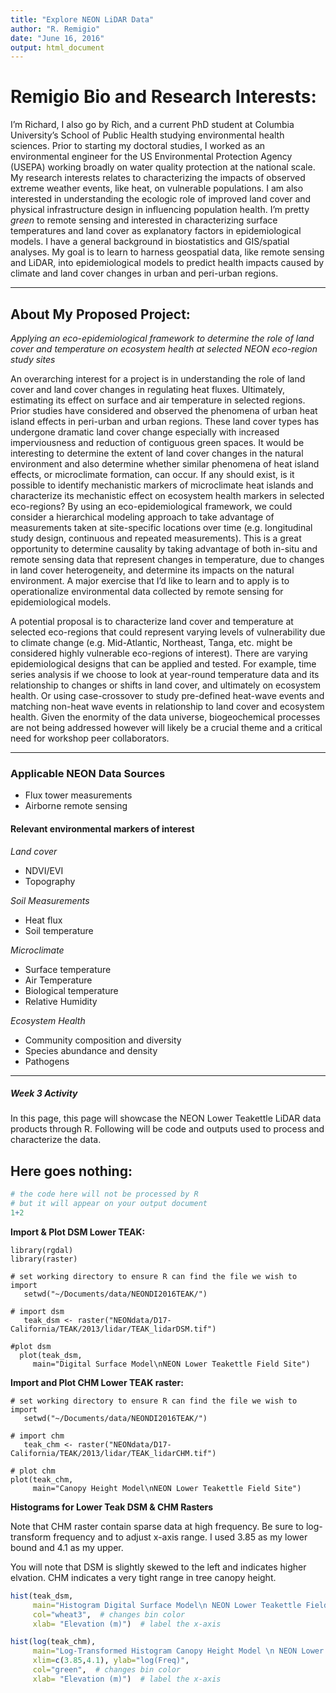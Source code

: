 ```yaml
---
title: "Explore NEON LiDAR Data"
author: "R. Remigio"
date: "June 16, 2016"
output: html_document
---
```



# Remigio Bio and Research Interests:

I'm Richard, I also go by Rich, and a current PhD student at Columbia University’s School of Public Health studying environmental health sciences. Prior to starting my doctoral studies, I worked as an environmental engineer for the US Environmental Protection Agency (USEPA) working broadly on water quality protection at the national scale. My research interests relates to characterizing the impacts of observed extreme weather events, like heat, on vulnerable populations. I am also interested in understanding the ecologic role of improved land cover and physical infrastructure design in influencing population health. I’m pretty *green* to remote sensing and interested in characterizing surface temperatures and land cover as explanatory factors in epidemiological models. I have a general background in biostatistics and GIS/spatial analyses. My goal is to learn to harness geospatial data, like remote sensing and LiDAR, into epidemiological models to predict health impacts caused by climate and land cover changes in urban and peri-urban regions.

---

## About My Proposed Project:

*Applying an eco-epidemiological framework to determine the role of land cover and temperature on ecosystem health at selected NEON eco-region study sites*

An overarching interest for a project is in understanding the role of land cover and land cover changes in regulating heat fluxes. Ultimately, estimating its effect on surface and air temperature in selected regions. Prior studies have considered and observed the phenomena of urban heat island effects in peri-urban and urban regions. These land cover types has undergone dramatic land cover change especially with increased imperviousness and reduction of contiguous green spaces. It would be interesting to determine the extent of land cover changes in the natural environment and also determine whether similar phenomena of heat island effects, or microclimate formation, can occur. If any should exist, is it possible to identify mechanistic markers of microclimate heat islands and characterize its mechanistic effect on ecosystem health markers in selected eco-regions?
By using an eco-epidemiological framework, we could consider a hierarchical modeling approach to take advantage of measurements taken at site-specific locations over time (e.g. longitudinal study design, continuous and repeated measurements). This is a great opportunity to determine causality by taking advantage of both in-situ and remote sensing data that represent changes in temperature, due to changes in land cover heterogeneity, and determine its impacts on the natural environment.  A major exercise that I’d like to learn and to apply is to operationalize environmental data collected by remote sensing for epidemiological models.

A potential proposal is to characterize land cover and temperature at selected eco-regions that could represent varying levels of vulnerability due to climate change (e.g. Mid-Atlantic, Northeast, Tanga, etc. might be considered highly vulnerable eco-regions of interest). There are varying epidemiological designs that can be applied and tested. For example, time series analysis if we choose to look at year-round temperature data and its relationship to changes or shifts in land cover, and ultimately on ecosystem health. Or using case-crossover to study pre-defined heat-wave events and matching non-heat wave events in relationship to land cover and ecosystem health.  Given the enormity of the data universe, biogeochemical processes are not being addressed however will likely be a crucial theme and a critical need for workshop peer collaborators.

---

### Applicable NEON Data Sources

* Flux tower measurements
* Airborne remote sensing

#### Relevant environmental markers of interest

*Land cover*

* NDVI/EVI
* Topography

*Soil Measurements*

* Heat flux
* Soil temperature

*Microclimate*

* Surface temperature
* Air Temperature
* Biological temperature
* Relative Humidity

*Ecosystem Health*

* Community composition and diversity
* Species abundance and density
* Pathogens

---

##### Week 3 Activity

In this page, this page will showcase the NEON Lower Teakettle LiDAR data products through R. Following will be code and outputs used to process and characterize the data. 

Here goes nothing: 
---

```r

# the code here will not be processed by R 
# but it will appear on your output document
1+2

```



**Import & Plot DSM Lower TEAK:**

```r-raster-load-plot-dsm
library(rgdal)
library(raster)

# set working directory to ensure R can find the file we wish to import
   setwd("~/Documents/data/NEONDI2016TEAK/")

# import dsm
   teak_dsm <- raster("NEONdata/D17-California/TEAK/2013/lidar/TEAK_lidarDSM.tif")
 
#plot dsm
  plot(teak_dsm,
     main="Digital Surface Model\nNEON Lower Teakettle Field Site")

```


**Import and Plot CHM Lower TEAK raster:** 

```r-load-data
# set working directory to ensure R can find the file we wish to import
   setwd("~/Documents/data/NEONDI2016TEAK/")

# import chm
   teak_chm <- raster("NEONdata/D17-California/TEAK/2013/lidar/TEAK_lidarCHM.tif")

# plot chm
plot(teak_chm,
     main="Canopy Height Model\nNEON Lower Teakettle Field Site")
```

**Histograms for Lower Teak DSM & CHM Rasters**

Note that CHM raster contain sparse data at high frequency. Be sure to log-transform
frequency and to adjust x-axis range. I used 3.85 as my lower bound and 4.1 as my upper.

You will note that DSM is slightly skewed to the left and indicates higher elvation. CHM indicates a very tight range in tree canopy height. 

```r
hist(teak_dsm,
     main="Histogram Digital Surface Model\n NEON Lower Teakettle Field Site",
     col="wheat3",  # changes bin color
     xlab= "Elevation (m)")  # label the x-axis

hist(log(teak_chm),
     main="Log-Transformed Histogram Canopy Height Model \n NEON Lower Teakettle Field Site",
     xlim=c(3.85,4.1), ylab="log(Freq)",
     col="green",  # changes bin color
     xlab= "Elevation (m)")  # label the x-axis

```

